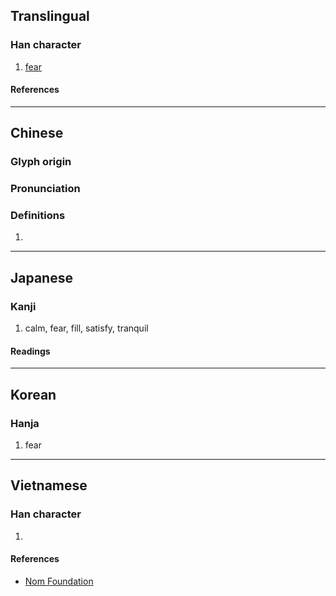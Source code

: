 {{character info/new}}
==Translingual==

===Han character===
{{Han char|rn=61|rad=心|as=09|sn=12|four=94094|canj=PPTD|ids=⿰忄枼}}

# [[fear]]

====References====
{{Han ref|kx=0392.290|dkj=10861|dj=0728.130|hdz=42326.040|uh=60F5}}

----

==Chinese==
{{zh-forms}}

===Glyph origin===
{{Han etym}}

===Pronunciation===
{{zh-pron
|m=dié
|c=dip6
|mc=y
|oc=y
|cat=
}}

===Definitions===
{{zh-hanzi}}

# {{rfdef|zh}}

----

==Japanese==

===Kanji===
{{ja-kanji|grade=|rs=心09}}

# calm, fear, fill, satisfy, tranquil

====Readings====
{{ja-readings
|goon=じょう<でふ, きょう<けふ
|kanon=ちょう<てふ, きょう<けふ
|kun=やす-らか
}}

----

==Korean==

===Hanja===
{{ko-hanja|접}}

# fear

----

==Vietnamese==

===Han character===
{{vi-readings|rs=心09|reading=đẹp}}

# {{rfdef|vi|sort=心09}}

====References====
* [http://nomfoundation.org/common/nom_details.php?codepoint=60f5 Nom Foundation]